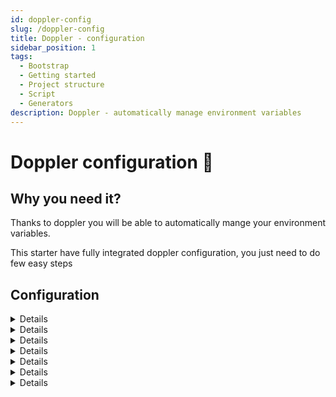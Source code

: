 ```yaml
---
id: doppler-config
slug: /doppler-config
title: Doppler - configuration
sidebar_position: 1
tags:
  - Bootstrap
  - Getting started
  - Project structure
  - Script
  - Generators
description: Doppler - automatically manage environment variables
---
```



# Doppler configuration 🌈

## Why you need it?

Thanks to doppler you will be able to automatically mange your environment variables.

This starter have fully integrated doppler configuration, you just need to do few easy steps

## Configuration

<Details title="1. Sign up for the Doppler tool">

a. Ideally, the account will be created by the client, the developer will be invited to participate in a workspace

</Details>

<Details title="2. Create a new workspace for the project.">

a. Open a dropdown of the workspaces list:

![Open dropdown](../../static/img/doppler_open_dropdown.png)

b. Click <b>+Create workspace</b> button:
![Create workspace](../../static/img/doppler_create_workspace.png)

c. Fill in the workspace name:
![Fill workspace name](../../static/img/doppler_workspace_name.jpg)

d. Confirm <b>Create Workspace →</b> button
![Confirm workspace creation](../../static/img/doppler_workspace_button.png)

</Details>

<Details title="3. Create new project">

a. In newly created workspace please click <b>Create Project</b> button

![Create project](../../static/img/doppler_project_button.png)

b. Provide project name
![Project name](../../static/img/doppler_project_name.png)

c. Confirm with <b>Create Project →</b> button
![Confirm project creation](../../static/img/doppler_project_button.png)

</Details>

<Details title="4. Adding environment variables.">

a. Enter the projects tab, and select a newly created project

![Select project](../../static/img/doppler_project_select.png)

b. Each project consist of three predefined environments - dev, stg and prd. \*\*
Click each of them to enter environment variable page.
![Select environment](../../static/img/doppler_environments.png)

c. To add a new environment variable click on <b>Add first secret</b>
![Add first secret](../../static/img/doppler_secret_add.png)

d. Enter the name of the environment variable name and its value into proper inputs: \*\*
![Secret list](../../static/img/doppler_secret_list.png)

You can add more environment variables by clicking <b>+ Add Secret</b> button, and providing names and values.
![Add more secrets](../../static/img/doppler_secret_more.png)

e. Confirm with <b>Save</b> button:
![Save secrets](../../static/img/doppler_secrets_save.png)

g. Make sure that you have consistent data in each environment. In these step, you can copy newly created variable to the rest environments (select checkboxes). When selected the necessary environments confirm with <b>Save</b> button:
![Confirm save secrets](../../static/img/doppler_secret_confirm.png)

</Details>

<Details title="5. Get Access tokens">

a. Enter <b>Access</b> tab:

![Access tab](../../static/img/doppler_access_tab.png)

b. In the Access tab you should click on <b>+Generate</b> or <b>Generate Service Token</b> button:
![Generate token](../../static/img/doppler_access_generate.png)

c. Provide some unique name to your personal access token:
![Token name](../../static/img/doppler_access_name.png)

d. And next click <b>Generate Service Token→</b> button:
![Confirm generate token](../../static/img/doppler_access_confirm.png)

e. Copy your Access Token (Service Token).

Save your Access Token, it will be used later to grant access from the code level.
If you do not copy the token, you will need to revoke that token and generate a new one.

Click <b>copy</b> button:
![Copy token](../../static/img/doppler_access_copy.png)

f. To be able to use environment variables for different environments (qa/staging/production) you need to generate an access token for every environment.

</Details>

<Details title="6. Place doppler tokens in configuration file">

1. Create empty file `scripts/doppler_variables.sh` and add this script to new created file.

- run this command (this will copy template and place it in `scripts/doppler_variables.sh`)

```bash
yarn prepare:env_file
```

2. Add correct values to variables (ask one of the developers for that), example:

```bash
export DOPPLER_TOKEN_DEVELOPMENT=dp.st.alpha.XXXXxxxxXXXXxxxxXXXXxxxx
```

</Details>

<Details title="7. Check if everything works correctly.">

In project dir terminal run:

```bash
yarn generate:env:(qa/staging/production)
```

Choose the proper app version depending on the environment for which you want to generate env file.

<b>`.env`</b> file should be generated and consist of variables passed to Doppler, and some extra doppler
variables as DOPPLER_CONFIG.

CONGRATULATION !! 🥳🥳 You have configured the Doppler tool for your project!

---

Additionally you can start the expo server:

- this will start server and generate env variables

```bash
  yarn start
```

</Details>
